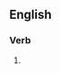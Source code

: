 ==English==

===Verb===
{{head|en|present participle}}

# {{present participle of|indulgence|lang=en|nocat=1}}